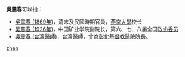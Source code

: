 '''吳震春'''可以指：
* [[吳震春_(1869年)|吳震春 (1869年)]]，清末及民國時期官員，[[燕京大學|燕京大學]]校长
* [[吴震春_(1926年)|吴震春 (1926年)]]，中国矿业学院副院长，第六、七、八届全国[[政协委员|政协委员]]
* [[吳震春_(台灣醫師)|吳震春 (台灣醫師)]]，台灣醫師，曾為[[彰化基督教醫院|彰化基督教醫院]]院長。

{{disambig}}

[[Category:三字吴姓人名消歧义|zhen]]